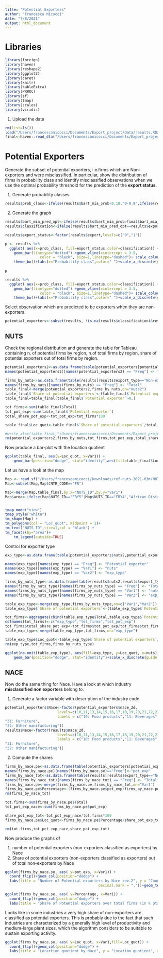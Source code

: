 ```yaml
---
title: "Potential Exporters"
author: "Francesca Micocci"
date: "7/8/2021"
output: html_document
---
```


# Libraries
```r
library(foreign)
library(haven)
library(reshape2)
library(ggplot2)
library(caret)
library(knitr)
library(kableExtra)
library(PRROC)
library(sf)
library(tmap)
library(scales)
library(viridis)
```

1. Upload the data
```r
rm(list=ls())
load("/Users/francescamicocci/Documents/Export_project/Data/results.RData")
final<-haven::read_dta("/Users/francescamicocci/Documents/Export_project/Data/final_cutoffs.dta")

```

# Potential Exporters
Generate the subset of potential exporters, i.e.firms which are Non-exporters and were misclassified. 
In particular, show the distribution of firms in probability class and identify  misclassified observations when we use the optimal probability threshold for the prediction of the **export status**.

1. Generate probability classes
```r
results$prob_class<-ifelse(results$bart_mia_prob<0.10,"0-0.9",ifelse(results$bart_mia_prob>=0.10&results$bart_mia_prob<0.20,"0.1-0.19",ifelse(results$bart_mia_prob>=0.20&results$bart_mia_prob<0.2797746,"0.2-0.28",ifelse(results$bart_mia_prob>=0.2797746&results$bart_mia_prob<0.40,"0.28-0.39",ifelse(results$bart_mia_prob>=0.40&results$bart_mia_prob<0.50,"0.4-0.49",ifelse(results$bart_mia_prob>=0.50&results$bart_mia_prob<0.60,"0.5-0.59",ifelse(results$bart_mia_prob>=0.60&results$bart_mia_prob<0.70,"0.6-0.69",ifelse(results$bart_mia_prob>=0.70&results$bart_mia_prob<0.80,"0.7-0.79",ifelse(results$bart_mia_prob>=0.80&results$bart_mia_prob<0.90,"0.8-0.89","0.9-1")))))))))
```

2. Generate the graph
```r
results$bart_mia_pred_opt<-ifelse(results$bart_mia_prob>final$bart_mia_cutoff,1,0)
results$classification<-ifelse(results$bart_mia_pred_opt==results$export,NA,"misclassified")

results$export_status<-factor(results$export,levels=c("0","1"))

p <- results %>%
  ggplot( aes(x=prob_class, fill=export_status,color=classification)) +
    geom_bar(linetype="dotted") +geom_vline(xintercept = 3.5,
                color = "black", size=1,linetype="dashed")+ scale_colour_manual(values='black',na.translate=FALSE)+scale_fill_manual(values = c("grey87", "grey68")) +guides(color = guide_legend(override.aes = list(fill = "white"))) +
    theme_bw()+labs(x="Probability class",color=" ")+scale_x_discrete(guide = guide_axis(angle = 45))
  
p
```
```r
results %>%
  ggplot( aes(x=prob_class, fill=export_status,color=classification)) +
    geom_bar(linetype="dotted") +geom_vline(xintercept = 3.5,
                color = "black", size=1,linetype="dashed")+ scale_colour_manual(values='black',na.translate=FALSE)+scale_fill_manual(values = c("grey87", "grey68")) +guides(color = guide_legend(override.aes = list(fill = "white"))) +
    theme_bw()+labs(x="Probability class",color=" ")+scale_x_discrete(guide = guide_axis(angle = 45))+facet_wrap(~ export_type)
```
Select observation which are predicted to be exporters when they are non-exporters.

```r
potential_exporters<-subset(results, !is.na(results$classification)&results$export==0)
```

## NUTS
Check the regional distribution and generate the table for Tableau containing n. of potential firms by region, n.of total firms by region, share of potential exporters out of total firms by region.

```r
potential_exporters2<-as.data.frame(table(potential_exporters[potential_exporters$export_type=="Non-exporter",]$nuts2))
names(potential_exporters2)[names(potential_exporters2) == "Freq"] <- "Potential exporter"

firms_by_nuts<-as.data.frame(table(results[results$export_type=="Non-exporter",]$nuts2))
names(firms_by_nuts)[names(firms_by_nuts) == "Freq"] <- "Total"
table_final<-merge(potential_exporters2,firms_by_nuts,on="nuts2")
table_final$`Share of potential exporters`<-(table_final$`Potential exporter`/table_final$Total)*100
table_final=table_final[table_final$`Potential exporter`>0,]

tot_firms<-sum(table_final$Total)
tot_pot_exp<-sum(table_final$`Potential exporter`)
total_share_pot_exp<-tot_pot_exp/tot_firms*100

table_final$Loc_quot<-table_final$`Share of potential exporters`/total_share_pot_exp

#write_xlsx(table_final,"/Users/francescamicocci/Documents/Export_project/potential_exporters.xlsx")
rm(potential_exporters2,firms_by_nuts,tot_firms,tot_pot_exp,total_share_pot_exp)
```
Now produce a bar-plot with the location quotient
```r
ggplot(table_final, aes(y=Loc_quot, x=Var1)) + 
    geom_bar(position="dodge", stat="identity",aes(fill=table_final$Loc_quot))+scale_x_discrete(guide = guide_axis(angle = 45))+geom_hline(yintercept=1, color='red')+scale_fill_gradient2(low="red",mid="white",high="chartreuse4",midpoint=1)+theme_bw()+labs(x="Nuts 2",y="location quotient",fill="Location Quotient")
```
Let us have a look at the map
```r
Map <- read_sf("/Users/francescamicocci/Downloads/ref-nuts-2021-03m/NUTS_RG_03M_2021_3035_LEVL_2.shp/NUTS_RG_03M_2021_3035_LEVL_2.shp")
Map<-subset(Map,Map$CNTR_CODE=="FR")

Map<-merge(Map,table_final,by.x="NUTS_ID",by.y="Var1")
Map$area<-ifelse(Map$NUTS_ID=="FRY5"|Map$NUTS_ID=="FRY4","African District",ifelse(Map$NUTS_ID=="FRY3"|Map$NUTS_ID=="FRY2"|Map$NUTS_ID=="FRY1","American District","European Continent"))


tmap_mode("view")
tmap_style("white")
tm_shape(Map) +
tm_polygons(col = "Loc_quot", midpoint = 1)+
tm_text("NUTS_ID",size=1,col = "black") +
tm_facets(by="area")+
	tm_legend(outside=TRUE)
```


Control for exporter type

```r
exp_type<-as.data.frame(table(potential_exporters$nuts2,potential_exporters$export_type))

names(exp_type)[names(exp_type) == "Freq"] <- "Potential exporter"
names(exp_type)[names(exp_type) == "Var1"] <- "nuts"
names(exp_type)[names(exp_type) == "Var2"] <- "exp_type"

firms_by_nuts_type<-as.data.frame(table(results$nuts2,results$export_type))
names(firms_by_nuts_type)[names(firms_by_nuts_type) == "Freq"] <- "Total"
names(firms_by_nuts_type)[names(firms_by_nuts_type) == "Var1"] <- "nuts"
names(firms_by_nuts_type)[names(firms_by_nuts_type) == "Var2"] <- "exp_type"

table_exp_type<-merge(exp_type,firms_by_nuts_type,on=c("Var1","Var2"))
table_exp_type$`Share of potential exporters`<-(table_exp_type$`Potential exporter`/table_exp_type$Total)*100

tot_firms<-aggregate(cbind(table_exp_type$Total,table_exp_type$`Potential exporter`), by=list(CategoRy=table_exp_type$exp_type),FUN=sum)
colnames(tot_firms)<-c("exp_type","tot_firms","tot_pot_exp")
tot_firms$total_share_pot_exp<-tot_firms$tot_pot_exp/tot_firms$tot_firms*100
table_exp_type<-merge(table_exp_type,tot_firms,on="exp_type")

table_exp_type$Loc_quot<-table_exp_type$`Share of potential exporters`/table_exp_type$total_share_pot_exp
rm(exp_type,tot_firms,firms_by_nuts_type)
```
```r
ggplot(na.omit(table_exp_type), aes(fill=exp_type, y=Loc_quot, x=nuts)) + 
    geom_bar(position="dodge", stat="identity")+scale_x_discrete(guide = guide_axis(angle = 45))+geom_hline(yintercept=1, color='black')
```

## NACE
Now do the same thing for Nace. Have a look at which industry **misclassified non exporters** belong to. 

1. Generate a factor variable with description of the industry code
```r
potential_exporters$Nace<-factor(potential_exporters$nace_2d,
                        levels=c(10,11,13,14,15,16,17,18,19,20,21,22,23,24,25,26,27,28,29,30,31,32),
                        labels = c("10: Food products","11: Beverages","13: Textiles","14: Wearing Apparel","15: Leather","16: Wood","17: Paper","18: Printing","19: Coke and refined petroleum","20: Chemicals","21: Pharmaceutical prod","22: Rubber and Plastic","23: Non-metallic mineral product","24: Basic metals","25: Fabricated metals","26: Computer, electronic and optical prod","27: Electrical equipment", "28: Machinery and equipment n.e.c.", "29: Motor vehicles","30: Other transportation",
"31: Furniture",
"32: Other manifacturing"))
results$Nace<-factor(results$nace_2d,
                        levels=c(10,11,13,14,15,16,17,18,19,20,21,22,23,24,25,26,27,28,29,30,31,32),
                        labels = c("10: Food products","11: Beverages","13: Textiles","14: Wearing Apparel","15: Leather","16: Wood","17: Paper","18: Printing","19: Coke and refined petroleum","20: Chemicals","21: Pharmaceutical prod","22: Rubber and Plastic","23: Non-metallic mineral product","24: Basic metals","25: Fabricated metals","26: Computer, electronic and optical prod","27: Electrical equipment", "28: Machinery and equipment n.e.c.", "29: Motor vehicles","30: Other transportation",
"31: Furniture",
"32: Other manifacturing"))
```

2. Compute the shares
```r
firms_by_nace.pe<-as.data.frame(table(potential_exporters[potential_exporters$export_type=="Non-exporter",]$Nace))
names(firms_by_nace.pe)[names(firms_by_nace.pe)=="Freq"]<-"pot_exp"
firms_by_nace_tot<-as.data.frame(table(results[results$export_type=="Non-exporter",]$Nace))
names(firms_by_nace_tot)[names(firms_by_nace_tot) == "Freq"] <- "Total"
firms_by_nace.pe<-merge(firms_by_nace.pe,firms_by_nace_tot,on="Var1")
firms_by_nace.pe$Percentage<-(firms_by_nace.pe$pot_exp/firms_by_nace.pe$Total)*100
rm(firms_by_nace_tot)

tot.firms<-sum(firms_by_nace.pe$Total)
tot_pot_exp_nace<-sum(firms_by_nace.pe$pot_exp)

share_pot_exp_tot<-tot_pot_exp_nace/tot.firms*100
firms_by_nace.pe$Loc_quot<-firms_by_nace.pe$Percentage/share_pot_exp_tot

rm(tot.firms,tot_pot_exp_nace,share_pot_exp_tot)
```

Now produce the graphs of 

1. number of potential exporters (non-exporters classified as exporters) by Nace
2. Share of potential exporters (non-exporters classified as exporters) out of total non-exporters by Nace

```r
ggplot(firms_by_nace.pe, aes( y=pot_exp, x=Var1)) + 
  coord_flip()+geom_col(position="dodge") +
  labs(title = "Number of Potential exporters by Nace rev.2", y = "Count", x = "Nace Rev.2",fill="Export Dummy")+theme_bw()+theme(legend.position="bottom")+scale_y_continuous(labels = comma_format(big.mark = ".",
                                           decimal.mark = ","))+geom_text(aes(label = round(pot_exp, 2)),position = position_dodge(0.95),vjust = 0.5,hjust = -0.2,size=3)+expand_limits(y = 12000)
```

```r
ggplot(firms_by_nace.pe, aes( y=Percentage, x=Var1)) + 
  coord_flip()+geom_col(position="dodge") +
  labs(title = "Share of Potential exporters over total firms (in % pts)", y = "Percentage points", x = "Nace Rev.2")+theme_bw()+theme(legend.position="bottom")+scale_y_continuous(labels = comma_format(big.mark = ".",decimal.mark = ","))+geom_text(aes(label = round(Percentage, 2)),position = position_dodge(0.95),vjust = 0.5,hjust = -0.2,size=3)+ expand_limits(y = 50)
```
Looks like in some industries a very high share of non-exporters are classified as potential exporters. This is probably due to the fact that such industries are characterized by a generally high level of productivity and medium-large plant sizes, which the algorithm considers to be suitable to sustain exporting activity.

```r
ggplot(firms_by_nace.pe, aes( y=Loc_quot, x=Var1,fill=Loc_quot)) + 
  coord_flip()+geom_col(position="dodge") +
  labs(title = "Locartion quotient by Nace", y = "Location quotient", x = "Nace Rev.2")+theme_bw()+theme(legend.position="bottom")+scale_y_continuous(labels = comma_format(big.mark = ".",decimal.mark = ","))+geom_text(aes(label = round(Loc_quot, 2)),position = position_dodge(0.95),vjust = 0.5,hjust = -0.2,size=3)+ expand_limits(y = 3.2)+geom_hline(yintercept=1,col="red")+scale_fill_gradient2(low="red",mid="white",high="chartreuse4",midpoint=1)
```


